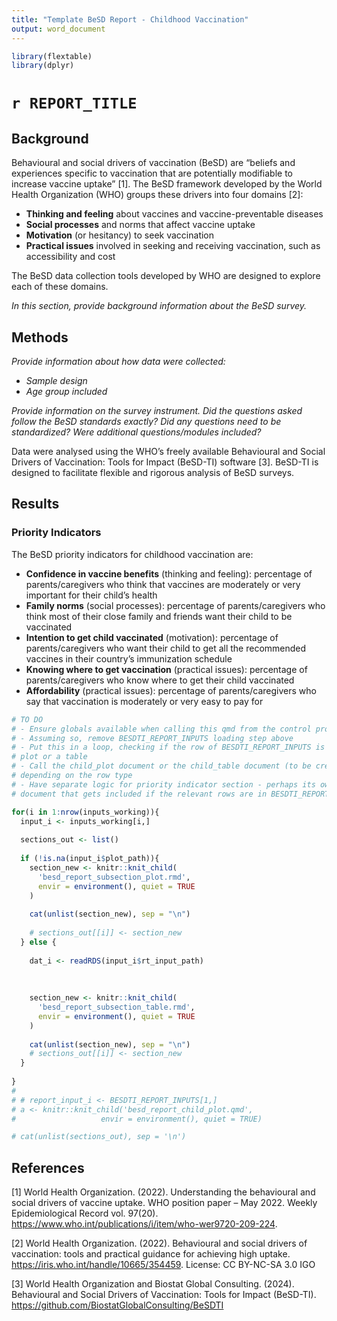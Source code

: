 ```yaml
---
title: "Template BeSD Report - Childhood Vaccination"
output: word_document
---
```


```r

library(flextable)
library(dplyr)
```


# `r REPORT_TITLE`

## Background

Behavioural and social drivers of vaccination (BeSD) are “beliefs and experiences specific to vaccination that are potentially modifiable to increase vaccine uptake” [1]. The BeSD framework developed by the World Health Organization (WHO) groups these drivers into four domains [2]:

-   **Thinking and feeling** about vaccines and vaccine-preventable diseases
-   **Social processes** and norms that affect vaccine uptake
-   **Motivation** (or hesitancy) to seek vaccination
-   **Practical issues** involved in seeking and receiving vaccination, such as accessibility and cost

The BeSD data collection tools developed by WHO are designed to explore each of these domains.

*In this section, provide background information about the BeSD survey.*

## Methods

*Provide information about how data were collected:*

-   *Sample design*
-   *Age group included*

*Provide information on the survey instrument. Did the questions asked follow the BeSD standards exactly? Did any questions need to be standardized? Were additional questions/modules included?*

Data were analysed using the WHO’s freely available Behavioural and Social Drivers of Vaccination: Tools for Impact (BeSD-TI) software [3]. BeSD-TI is designed to facilitate flexible and rigorous analysis of BeSD surveys.

## Results

### Priority Indicators

The BeSD priority indicators for childhood vaccination are:

-   **Confidence in vaccine benefits** (thinking and feeling): percentage of parents/caregivers who think that vaccines are moderately or very important for their child’s health
-   **Family norms** (social processes): percentage of parents/caregivers who think most of their close family and friends want their child to be vaccinated
-   **Intention to get child vaccinated** (motivation): percentage of parents/caregivers who want their child to get all the recommended vaccines in their country’s immunization schedule
-   **Knowing where to get vaccination** (practical issues): percentage of parents/caregivers who know where to get their child vaccinated
-   **Affordability** (practical issues): percentage of parents/caregivers who say that vaccination is moderately or very easy to pay for



```r

# TO DO 
# - Ensure globals available when calling this qmd from the control program
# - Assuming so, remove BESDTI_REPORT_INPUTS loading step above 
# - Put this in a loop, checking if the row of BESDTI_REPORT_INPUTS is for a 
# plot or a table 
# - Call the child_plot document or the child_table document (to be created) 
# depending on the row type 
# - Have separate logic for priority indicator section - perhaps its own child
# document that gets included if the relevant rows are in BESDTI_REPORT_INPUTS

for(i in 1:nrow(inputs_working)){
  input_i <- inputs_working[i,]
  
  sections_out <- list()
  
  if (!is.na(input_i$plot_path)){
    section_new <- knitr::knit_child(
      'besd_report_subsection_plot.rmd',
      envir = environment(), quiet = TRUE
    )
    
    cat(unlist(section_new), sep = "\n")
    
    # sections_out[[i]] <- section_new
  } else {
    
    dat_i <- readRDS(input_i$rt_input_path) 
    
    
    
    section_new <- knitr::knit_child(
      'besd_report_subsection_table.rmd',
      envir = environment(), quiet = TRUE
    )
    
    cat(unlist(section_new), sep = "\n")
    # sections_out[[i]] <- section_new
  }
  
}
# 
# # report_input_i <- BESDTI_REPORT_INPUTS[1,]
# a <- knitr::knit_child('besd_report_child_plot.qmd', 
#                   envir = environment(), quiet = TRUE)

# cat(unlist(sections_out), sep = '\n')

```


## References

[1] World Health Organization. (2022). Understanding the behavioural and social drivers of vaccine uptake. WHO position paper – May 2022. Weekly Epidemiological Record vol. 97(20). <https://www.who.int/publications/i/item/who-wer9720-209-224>.

[2] World Health Organization. (2022). Behavioural and social drivers of vaccination: tools and practical guidance for achieving high uptake. <https://iris.who.int/handle/10665/354459>. License: CC BY-NC-SA 3.0 IGO

[3] World Health Organization and Biostat Global Consulting. (2024). Behavioural and Social Drivers of Vaccination: Tools for Impact (BeSD-TI). <https://github.com/BiostatGlobalConsulting/BeSDTI>
